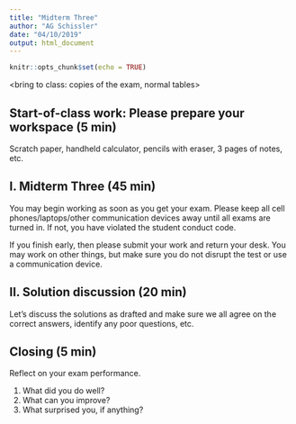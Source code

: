 ```yaml
---
title: "Midterm Three"
author: "AG Schissler"
date: "04/10/2019"
output: html_document
---
```


```r
knitr::opts_chunk$set(echo = TRUE)
```

<bring to class: copies of the exam, normal tables>

## Start-of-class work: Please prepare your workspace (5 min)

Scratch paper, handheld calculator, pencils with eraser, 3 pages of notes, etc.

## I. Midterm Three (45 min)

You may begin working as soon as you get your exam. Please keep all cell phones/laptops/other communication devices away until all exams are turned in. If not, you have violated the student conduct code. 

If you finish early, then please submit your work and return your desk. You may work on other things, but make sure you do not disrupt the test or use a communication device.

## II. Solution discussion (20 min)

Let's discuss the solutions as drafted and make sure we all agree on the correct answers, identify any poor questions, etc.

## Closing (5 min)

Reflect on your exam performance.

1. What did you do well?
2. What can you improve?
3. What surprised you, if anything?
